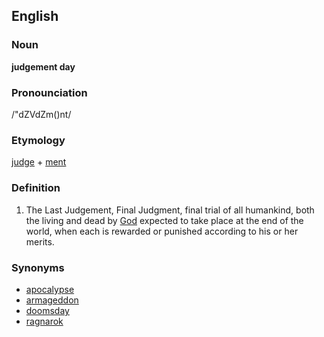 {{wikipedia}}
==English==

===Noun===
'''judgement day'''

===Pronounciation===
/"dZVdZm(<schwa>)nt/

===Etymology===
[[judge]] + [[ment]]

===Definition===
#The Last Judgement, Final Judgment, final trial of all humankind, both the living and dead by [[God]] expected to take place at the end of the world, when each is rewarded or punished according to his or her merits.

===Synonyms===
*[[apocalypse]]
*[[armageddon]]
*[[doomsday]]
*[[ragnarok]]